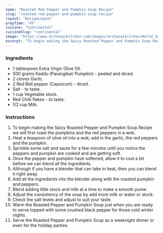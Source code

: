 ---
name: "Roasted Red Pepper and Pumpkin Soup Recipe"
slug: "roasted-red-pepper-and-pumpkin-soup-recipe"
layout: 'RecipeLayout'
prepTime: "45"
cuisine: "Continental"
cuisineSlug: "continental"
image: "https://www.archanaskitchen.com/images/archanaskitchen/World_Soups/Roasted_Pepper_and_Pumpkin_Soup_Recipe-4.jpg"
excerpt: "To begin making the Spicy Roasted Pepper and Pumpkin Soup Recipe we will first roast the pumpkins and the red peppers in a wok"
---

### Ingredients

- 1 tablespoon Extra Virgin Olive Oil.
- 500 grams Kaddu (Parangikai/ Pumpkin) - peeled and diced.
- 2 cloves Garlic.
- 2 Red Bell pepper (Capsicum) - diced.
- Salt - to taste.
- 1 cup Vegetable stock.
- Red Chilli flakes - to taste.
- 1/2 cup Milk.

### Instructions

1. To begin making the Spicy Roasted Pepper and Pumpkin Soup Recipe we will first roast the pumpkins and the red peppers in a wok.
1. Heat a teaspoon of olive oil into a wok; add in the garlic, the red peppers and the pumpkin.
1. Sprinkle some salt and saute for a few minutes until you notice the peppers and pumpkin are cooked and are getting soft.
1. Once the pepper and pumpkin have softened, allow it to cool a bit before we can blend all the ingredients.
1. Although if you have a blender that can take in heat, then you can blend it right away.
1. Add all the ingredients into the blender along with the roasted pumpkin and peppers.
1. Blend adding little stock and milk at a time to make a smooth puree.
1.  Adjust the consistency of the soup by add more milk or water or stock.
1. Check the salt levels and adjust to suit your taste.
1. Warm the Roasted Pepper and Pumpkin Soup just when you are ready to serve topped with some crushed black pepper for those cold winter nights.
1. Serve the Roasted Pepper and Pumpkin Soup as a weeknight dinner or even for the holiday parties.
